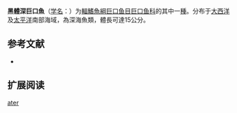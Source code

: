 {{Speciesbox
| name = 黑體深巨口魚
| status = NE
| status_system = IUCN3.1
| image = 
| genus = Bathophilus
| species = ater
| authority = [[Brauer|Brauer]], 1902
| synonyms = *''Dactylostomias ater''<br /><small>Brauer, 1902</small>
}}

'''黑體深巨口魚'''（[[学名|学名]]：{{lang|la|''Bathophilus ater''}}）为[[輻鰭魚綱|輻鰭魚綱]][[巨口鱼目|巨口鱼目]][[巨口鱼科|巨口鱼科]]的其中一[[種|種]]。分布于[[大西洋|大西洋]]及[[太平洋|太平洋]]南部海域，為深海魚類，體長可達15公分。

== 参考文献 ==
{{refbegin}}
*{{FishBase_species|genus=Bathophilus|species=ater|year=2012|month=2}}
{{refend}}

== 扩展阅读 ==
{{refbegin}}
{{wikispecies-inline|Bathophilus ater|黑體深巨口魚}}
{{refend}}
{{Taxonbar|from=Q1107823}}

[[Category:深巨口鱼属|ater]]